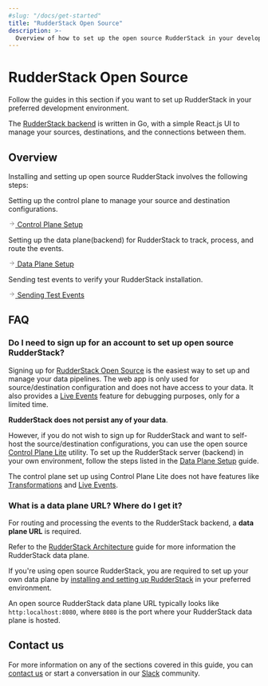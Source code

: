 ```yaml
---
#slug: "/docs/get-started"
title: "RudderStack Open Source"
description: >-
  Overview of how to set up the open source RudderStack in your development environment.
---
```


# RudderStack Open Source

Follow the guides in this section if you want to set up RudderStack in your preferred development environment.

<div class="infoBlock">

The <a href="https://github.com/rudderlabs/rudder-server">RudderStack backend</a> is written in Go, with a simple React.js UI to manage your sources, destinations, and the connections between them.
</div>

## Overview

Installing and setting up open source RudderStack involves the following steps:

Setting up the control plane to manage your source and destination configurations.

<a class="pageRef" href="https://rudderstack.com/docs/rudderstack-open-source/control-plane-lite/">
  <div class="pageRefInner">
    <span class="pageRefArrow">
      <svg
        preserveAspectRatio="xMidYMid meet"
        height="1em"
        width="1em"
        fill="none"
        xmlns="http://www.w3.org/2000/svg"
        viewBox="0 0 24 24"
        strokeWidth="2"
        strokeLinecap="round"
        strokeLinejoin="round"
        stroke="currentColor"
        class="rightRefArrow"
      >
        <g>
          <line x1="5" y1="12" x2="19" y2="12"></line>
          <polyline points="12 5 19 12 12 19"></polyline>
        </g>
      </svg>
    </span>
    <span class="mainRefText">
      Control Plane Setup
    </span>
  </div>
</a>

Setting up the data plane(backend) for RudderStack to track, process, and route the events.

<a class="pageRef" href="https://rudderstack.com/docs/rudderstack-open-source/installing-and-setting-up-rudderstack/">
  <div class="pageRefInner">
    <span class="pageRefArrow">
      <svg
        preserveAspectRatio="xMidYMid meet"
        height="1em"
        width="1em"
        fill="none"
        xmlns="http://www.w3.org/2000/svg"
        viewBox="0 0 24 24"
        strokeWidth="2"
        strokeLinecap="round"
        strokeLinejoin="round"
        stroke="currentColor"
        class="rightRefArrow"
      >
        <g>
          <line x1="5" y1="12" x2="19" y2="12"></line>
          <polyline points="12 5 19 12 12 19"></polyline>
        </g>
      </svg>
    </span>
    <span class="mainRefText">
      Data Plane Setup
    </span>
  </div>
</a>

Sending test events to verify your RudderStack installation.

<a class="pageRef" href="https://rudderstack.com/docs/rudderstack-open-source/installing-and-setting-up-rudderstack/sending-test-events/">
  <div class="pageRefInner">
    <span class="pageRefArrow">
      <svg
        preserveAspectRatio="xMidYMid meet"
        height="1em"
        width="1em"
        fill="none"
        xmlns="http://www.w3.org/2000/svg"
        viewBox="0 0 24 24"
        strokeWidth="2"
        strokeLinecap="round"
        strokeLinejoin="round"
        stroke="currentColor"
        class="rightRefArrow"
      >
        <g>
          <line x1="5" y1="12" x2="19" y2="12"></line>
          <polyline points="12 5 19 12 12 19"></polyline>
        </g>
      </svg>
    </span>
    <span class="mainRefText">
      Sending Test Events
    </span>
  </div>
</a>

## FAQ

### Do I need to sign up for an account to set up open source RudderStack?

Signing up for [RudderStack Open Source](https://app.rudderstack.com/signup?type=opensource) is the easiest way to set up and manage your data pipelines. The web app is only used for source/destination configuration and does not have access to your data. It also provides a [Live Events](https://www.rudderstack.com/docs/get-started/live-events/) feature for debugging purposes, only for a limited time.

**RudderStack does not persist any of your data**.

However, if you do not wish to sign up for RudderStack and want to self-host the source/destination configurations, you can use the open source [Control Plane Lite](https://rudderstack.com/docs/rudderstack-open-source/control-plane-lite/) utility. To set up the RudderStack server (backend) in your own environment, follow the steps listed in the [Data Plane Setup](https://rudderstack.com/docs/rudderstack-open-source/installing-and-setting-up-rudderstack) guide.

<div class="warningBlock">

The control plane set up using Control Plane Lite does not have features like <a href="https://rudderstack.com/docs/transformations">Transformations</a> and <a href="https://www.rudderstack.com/docs/get-started/live-events/">Live Events</a>.
</div>

### What is a data plane URL? Where do I get it?

For routing and processing the events to the RudderStack backend, a **data plane URL** is required.

<div class="infoBlock">

Refer to the <a href="https://rudderstack.com/docs/get-started/rudderstack-architecture">RudderStack Architecture</a> guide for more information the RudderStack data plane.
</div>

If you're using open source RudderStack, you are required to set up your own data plane by [installing and setting up RudderStack](https://rudderstack.com/docs/rudderstack-open-source/installing-and-setting-up-rudderstack) in your preferred environment.

<div class="infoBlock">

An open source RudderStack data plane URL typically looks like <code class="inline-code">http:localhost:8080</code>, where <code class="inline-code">8080</code> is the port where your RudderStack data plane is hosted.
</div>

## Contact us

For more information on any of the sections covered in this guide, you can [contact us](mailto:%20docs@rudderstack.com) or start a conversation in our [Slack](https://rudderstack.com/join-rudderstack-slack-community) community.
